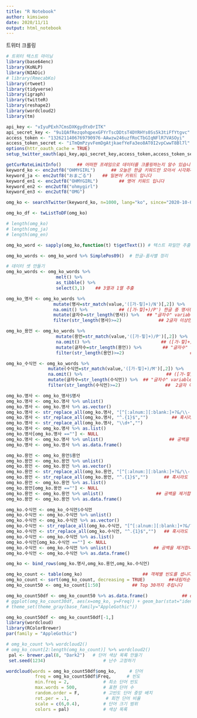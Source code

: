 ```yaml
---
title: "R Notebook"
author: kimsiwoo
date: 2020/11/11
output: html_notebook
---
```




트위터 크롤링
```r
# 트위터 텍스트 마이닝
library(base64enc)
library(KoNLP)
library(NIADic)
# library(RmecabKo)
library(rtweet)
library(tidyverse)
library(igraph)
library(twitteR)
library(reshape2)
library(wordcloud2)
library(tm)

api_key <- "vIyuPExh7CmsDXKgydYx0rITK"
api_secret_key <- "9u1QAfRezqohqpexGFYrTscDDtsT4DYRHYs0Ss5k3tiFfYtgvc"
access_token <- "1326211406769790976-AAwzw246uzfRoCTbGIqNFlR7VASOyi"
access_token_secret <- "iTmQmPzyvFemDgAtjkaefYeFa3eo8AT0I2vpCwwT8Bl7l"
options(httr_oauth_cache = TRUE)
setup_twitter_oauth(api_key,api_secret_key,access_token,access_token_secret)

getCurRateLimitInfo()      ## 어떠한 프레임으로 데이터를 크롤링하는지 알수 있습니다
keyword_ko <- enc2utf8("OHMYGIRL")      ## 오늘은 한글 키워드만 모아서 시각화까지 해봅시다
keyword_ja <- enc2utf8("おまごる")    ## 일본어 키워드 입니다
keyword_en1 <- enc2utf8("OHMYGIRL")        ## 영어 키워드 입니다
keyword_en2 <- enc2utf8("ohmygirl")
keyword_en3 <- enc2utf8("OMG")

omg_ko <- searchTwitter(keyword_ko, n=1000, lang="ko", since="2020-10-01", until="2020-11-12")

omg_ko_df <- twListToDF(omg_ko)

# length(omg_ko)
# length(omg_ja)
# length(omg_en)

omg_ko_word <- sapply(omg_ko,function(t) t$getText()) # 텍스트 파일만 추출

omg_ko_words <- omg_ko_word %>% SimplePos09()  # 한글-품사별 정리

# 데이터 셋 만들기
omg_ko_words <- omg_ko_words %>%
                   melt() %>%
                   as_tibble() %>%
                   select(3,1)    ## 3열과 1열 추출

omg_ko_명사 <- omg_ko_words %>%
                  mutate(명사=str_match(value,'([가-힣]+)/N')[,2]) %>%      ## "명사" variable을 만들고 한글만 저장
                  na.omit() %>%            ## ([가-힣]+)/P') 한글 중 명사(N)만을 선택하는 정규표현식
                  mutate(글자수=str_length(명사)) %>%   ## "글자수" variable을 만듭니다
                  filter(str_length(명사)>=2)              ## 2글자 이상만 추려냅니다

omg_ko_용언 <- omg_ko_words %>%
                   mutate(용언=str_match(value,'([가-힣]+)/P')[,2]) %>%   ## "용언" variable을 만들고 한글만 저장
                   na.omit() %>%                           ## ([가-힣]+)/P') 한글 중 용언(P)만을 선택하는 정규표현식
                   mutate(글자수=str_length(용언)) %>%        ## "글자수" variable을 만듭니다
                   filter(str_length(용언)>=2)                         ##  2글자 이상만 추려냅니다

omg_ko_수식언 <- omg_ko_words %>%
                mutate(수식언=str_match(value,'([가-힣]+)/M')[,2]) %>%    ## "수식언" variable을 만들고 한글만 저장
                na.omit() %>%                                ## ([가-힣]+)/M') 한글 중 수식언(M)만을 선택하는 정규표현식
                mutate(글자수=str_length(수식언)) %>%  ## "글자수" variable을 만듭니다
                filter(str_length(수식언)>=2)                 ##  2글자 이상만 추려냅니다

omg_ko.명사 <- omg_ko_명사$명사
omg_ko.명사 <- omg_ko.명사 %>% unlist()
omg_ko.명사 <- omg_ko.명사 %>% as.vector()
omg_ko.명사 <- str_replace_all(omg_ko.명사, "[^[:alnum:][:blank:]+?&/\\-]","")          ## 특수문자를 처리합니다
omg_ko.명사 <- str_replace_all(omg_ko.명사, "^.{1}$","")         ## 혹시라도  들어갈 수 있는 한글자를 처리합니다
omg_ko.명사 <- str_replace_all(omg_ko.명사, "\\d+","")
omg_ko.명사 <- omg_ko.명사 %>% as.list()
omg_ko.명사[omg_ko.명사 ==""] <- NULL
omg_ko.명사 <- omg_ko.명사 %>% unlist()                         ## 공백을 제거합니다
omg_ko.명사 <- omg_ko.명사 %>% as.data.frame()

omg_ko.용언 <- omg_ko_용언$용언
omg_ko.용언 <- omg_ko.용언 %>% unlist()
omg_ko.용언 <- omg_ko.용언 %>% as.vector()
omg_ko.용언 <- str_replace_all(omg_ko.용언, "[^[:alnum:][:blank:]+?&/\\-]","")          ## 특수문자를 처리합니다
omg_ko.용언 <- str_replace_all(omg_ko.용언, "^.{1}$","")      ## 혹시라도  들어갈 수 있는 한글자를 처리합니다
omg_ko.용언 <- omg_ko.용언 %>% as.list()
omg_ko.용언[omg_ko.용언 ==""] <- NULL
omg_ko.용언 <- omg_ko.용언 %>% unlist()                    ## 공백을 제거합니다
omg_ko.용언 <- omg_ko.용언 %>% as.data.frame()

omg_ko.수식언 <- omg_ko_수식언$수식언
omg_ko.수식언 <- omg_ko.수식언 %>% unlist()
omg_ko.수식언 <- omg_ko.수식언 %>% as.vector()
omg_ko.수식언 <- str_replace_all(omg_ko.수식언, "[^[:alnum:][:blank:]+?&/\\-]","")          ## 특수문자를 처리합니다
omg_ko.수식언 <- str_replace_all(omg_ko.수식언, "^.{1}$","")   ## 혹시라도  들어갈 수 있는 한글자를 처리합니다
omg_ko.수식언 <- omg_ko.수식언 %>% as.list()
omg_ko.수식언[omg_ko.수식언 ==""] <- NULL
omg_ko.수식언 <- omg_ko.수식언 %>% unlist()                ## 공백을 제거합니다
omg_ko.수식언 <- omg_ko.수식언 %>% as.data.frame()

omg_ko <- bind_rows(omg_ko.명사,omg_ko.용언,omg_ko.수식언)

omg_ko_count <- table(omg_ko)                       ## 객체별 빈도를 셉니다
omg_ko_count <- sort(omg_ko_count, decreasing = TRUE)         ##내림차순 정렬 합니다
omg_ko_count50 <- omg_ko_count[1:50]            ## Top 30까지 추립니다

omg_ko_count50df <- omg_ko_count50 %>% as.data.frame()             ## data frame변환하고 그래프 작성
# ggplot(omg_ko_count30df, aes(x=omg_ko, y=Freq)) + geom_bar(stat="identity")
# theme_set(theme_gray(base_family="AppleGothic"))

omg_ko_count50df <- omg_ko_count50df[-1,]
library(wordcloud)
library(RColorBrewer)
par(family = "AppleGothic")

# omg_ko_count %>% wordcloud2()
# omg_ko_count[2:length(omg_ko_count)] %>% wordcloud2()
 pal <- brewer.pal(8, "Dark2")   # 단어 색상 목록 만들기
 set.seed(1234)                      # 난수 고정하기

wordcloud(words = omg_ko_count50df$omg_ko,     # 단어
           freq = omg_ko_count50df$Freq,      # 빈도
           min.freq = 2,             # 최소 단어 빈도
           max.words = 500,          # 표현 단어 수
           random.order = F,         # 고빈도 단어 중앙 배치
           rot.per = .1,              # 회전 단어 비율
           scale = c(6,0.4),         # 단어 크기 범위
           colors = pal)             # 색상 목록

```

